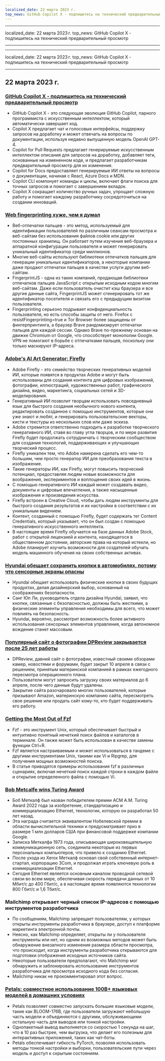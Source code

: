 ```yaml
---
localized_date: 22 марта 2023 г.
top_news: GitHub Copilot X - подпишитесь на технический предварительный просмотр
---
```


---

localized_date: 22 марта 2023 г.
top_news: GitHub Copilot X - подпишитесь на технический предварительный просмотр

---

---

localized_date: 22 марта 2023 г.
top_news: GitHub Copilot X - подпишитесь на технический предварительный просмотр

---



<CallToAction />

<Steps>

## 22 марта 2023 г.

### [GitHub Copilot X - подпишитесь на технический предварительный просмотр](https://github.blog/2023-03-22-github-copilot-x-the-ai-powered-developer-experience/?ref=hackernewsgpt.com)

- GitHub Copilot X - это следующая эволюция GitHub Copilot, парного программиста с искусственным интеллектом, который автоматически завершает код.
- Copilot X предлагает чат и голосовые интерфейсы, поддержку запросов на доработку и может отвечать на вопросы по документации, используя недавно выпущенную модель OpenAI GPT-4.
- Copilot for Pull Requests предлагает генерируемые искусственным интеллектом описания для запросов на доработку, добавляет теги, основанные на измененном коде, и предлагает разработчикам предварительный просмотр для их изменения.
- Copilot for Docs предоставляет генерируемые ИИ ответы на вопросы о документации, начиная с React, Azure Docs и MDN.
- Copilot CLI компонует команды и циклы, включает флаги поиска для точных запросов и помогает с завершением вкладок.
- Copilot X сокращает количество ручных задач, упрощает сложную работу и помогает каждому разработчику сосредоточиться на создании инноваций.

### [Web fingerprinting хуже, чем я думал](https://www.bitestring.com/posts/2023-03-19-web-fingerprinting-is-worse-than-I-thought.html?ref=hackernewsgpt.com)

- Веб-отпечатки пальцев - это метод, используемый для идентификации пользователей по различным сеансам просмотра и веб-сайтам без использования файлов cookie или других постоянных хранилищ. Он работает путем изучения веб-браузера и аппаратной конфигурации пользователя и может генерировать уникальный идентификатор среди миллионов.
- Многие веб-сайты используют библиотеки отпечатков пальцев для генерации уникальных идентификаторов, а некоторые компании даже продают отпечатки пальцев в качестве услуги другим веб-сайтам.
- FingerprintJS - одна из таких компаний, продающая библиотеки отпечатков пальцев JavaScript с открытым исходным кодом многим веб-сайтам. Даже если пользователь очистит кэш браузера и все другие данные сайта, FingerprintJS может сгенерировать тот же идентификатор посетителя и связать его с предыдущим визитом пользователя.
- Fingerprinting серьезно подрывает конфиденциальность пользователя, но есть способы защиты от него. Firefox с resistFingerprinting=true и Tor Browser более защищены от фингерпринтинга, а браузер Brave рандомизирует отпечатки пальцев для каждой сессии. Однако Brave по-прежнему основан на движке Chromium от Google, что способствует монополии Google. VPN не помогают в борьбе с отпечатками пальцев, поскольку они только маскируют IP-адреса.

### [Adobe's AI Art Generator: Firefly](https://www.adobe.com/sensei/generative-ai/firefly.html?ref=hackernewsgpt.com)

- Adobe Firefly - это семейство творческих генеративных моделей ИИ, которые появятся в продуктах Adobe и могут быть использованы для создания контента для цифровых изображений, фотографии, иллюстраций, художественных работ, графического дизайна, видео, маркетинга, социальных сетей и 3D-моделирования.
- Генеративный ИИ позволит творцам использовать повседневный язык для быстрого создания необычного нового контента, редактировать созданное с помощью инструментов, которые они уже знают и любят, и генерировать пользовательские векторы, кисти и текстуры из нескольких слов или даже эскиза.
- Adobe стремится ответственно подходить к разработке творческого генеративного ИИ, ставя во главу угла творцов, и по мере развития Firefly будет продолжать сотрудничать с творческим сообществом для создания технологий, поддерживающих и улучшающих творческий процесс.
- Firefly уникален тем, что Adobe намерена сделать его чем-то большим, чем просто генератор ИИ для преобразования текста в изображение.
- Такие генераторы ИИ, как Firefly, могут повысить творческий потенциал, предоставляя людям новые возможности для воображения, экспериментов и воплощения своих идей в жизнь.
- С помощью генеративного ИИ каждый может создавать видео, документы и цифровые впечатления, а также насыщенные изображения и произведения искусства.
- Firefly встроен в Creative Cloud, чтобы дать людям инструменты для быстрого создания результатов и их настройки в соответствии с их уникальным видением.
- Контент, созданный с помощью Firefly, будет содержать тег Content Credentials, который указывает, что он был создан с помощью генеративного искусственного интеллекта.
- В настоящее время Firefly обучается на базе данных Adobe Stock, работ с открытой лицензией и контента, находящегося в общественном достоянии, авторские права на который истекли, но Adobe планирует изучить возможности для создателей обучать модель машинного обучения на своих собственных активах.

### [Hyundai обещает сохранить кнопки в автомобилях, потому что сенсорные экраны опасны](https://www.thedrive.com/news/hyundai-promises-to-keep-buttons-in-cars-because-touchscreen-controls-are-dangerous?ref=hackernewsgpt.com)

- Hyundai обещает использовать физические кнопки в своих будущих продуктах, делая дизайнерский выбор, основанный на соображениях безопасности.
- Санг Юп Ли, руководитель отдела дизайна Hyundai, заявил, что кнопки, связанные с безопасностью, должны быть жесткими, а физические элементы управления необходимы для всего, что может повлиять на безопасность.
- Hyundai, вероятно, рассмотрит возможность более активного использования сенсорных элементов управления, когда автономное вождение станет массовым.

### [Популярный сайт о фотографии DPReview закрывается после 25 лет работы](https://www.dpreview.com/news/5901145460/dpreview-com-to-close?ref=hackernewsgpt.com)

- DPReview, давний сайт о фотографии, известный своими обзорами камер, новостями и форумами, будет закрыт 10 апреля в связи с решением, принятым материнской компанией в рамках ежегодного пересмотра операционного плана.
- Пользователи могут запросить загрузку своих материалов до 6 апреля, после чего данные будут удалены.
- Закрытие сайта разочаровало многих пользователей, которые призывают Amazon, материнскую компанию сайта, пересмотреть свое решение или продать сайт кому-то, кто будет поддерживать его работу.

### [Getting the Most Out of Fzf](https://andrew-quinn.me/fzf/?ref=hackernewsgpt.com)

- Fzf - это инструмент Unix, который обеспечивает быстрый и интуитивно понятный нечеткий поиск файлов и каталогов в терминале. Он также может быть использован в качестве замены функции Ctrl+R.
- Fzf является настраиваемым и может использоваться в тандеме с другими инструментами Unix, такими как Vi и Ripgrep, для получения мощных возможностей поиска.
- В статье приводятся примеры использования fzf в различных сценариях, включая нечеткий поиск каждой строки в каждом файле и открытие определенного файла с помощью Vi.

### [Bob Metcalfe wins Turing Award](https://amturing.acm.org/?2023=&ref=hackernewsgpt.com)

- Боб Меткалф был назван победителем премии ACM A.M. Turing Award 2022 года за изобретение, стандартизацию и коммерциализацию Ethernet, технологии, которую он разработал 50 лет назад.
- Эта награда считается эквивалентом Нобелевской премии в области вычислительной техники и предусматривает приз в размере 1 млн долларов США при финансовой поддержке компании Google.
- Записка Меткалфа 1973 года, описывающая широковещательную коммуникационную сеть, соединила некоторые из первых персональных компьютеров, что привело к созданию Ethernet.
- После ухода из Xerox Меткалф основал свой собственный интернет-стартап, корпорацию 3Com, и продолжал играть ключевую роль в коммерциализации Ethernet.
- Сегодня Ethernet является основным каналом проводной сетевой связи во всем мире, обеспечивая скорость передачи данных от 10 Мбит/с до 400 Гбит/с, а в настоящее время появляются технологии 800 Гбит/с и 1,6 Тбит/с.

### Mailchimp открывает черный список IP-адресов с помощью инструментов разработчика

- По сообщениям, Mailchimp запрещает пользователям, у которых открыты инструменты разработчика в браузере, доступ к платформе маркетинга электронной почты.
- Неясно, как Mailchimp определяет, открыты ли у пользователя инструменты или нет, но одним из возможных методов может быть обнаружение внезапного изменения размера области просмотра, что происходит, когда инструменты разработчика открываются для подготовки отображения исходных источников сайта.
- Некоторые пользователи предполагают, что Mailchimp мог обнаружить и заблокировать использование инструментов разработчика для просмотра исходного кода без согласия.
- Mailchimp никак не прокомментировал этот вопрос.

### [Petals: совместное использование 100B+ языковых моделей в домашних условиях](https://petals.ml/?ref=hackernewsgpt.com)

- Petals позволяет совместно запускать большие языковые модели, такие как BLOOM-176B, где пользователи загружают небольшую часть модели и объединяются с другими, обслуживающими остальную часть для выводов или тонкой настройки.
- Однопакетный вывод выполняется со скоростью 1 секунда на шаг, что в 10 раз быстрее, чем выгрузка, что делает его полезным для интерактивных приложений, таких как чат-боты.
- Petals обеспечивает гибкость PyTorch, позволяя использовать методы тонкой настройки и выборки, пользовательские пути через модель и доступ к скрытым состояниям.

</Steps>
